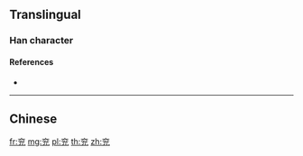 {{also|兗}}
==Translingual==

===Han character===
{{Han char|rn=10|rad=儿|as=06|sn=8|four=|canj=YCIHU|ids=⿱亠兊}}

====References====
* {{Han ref|kx=0125.131|dkj=01374|dj=0265.140|hdz=10285.020|uh=5156|ud=20822}}

----

==Chinese==
{{zh-see|兗}}

[[fr:兖]]
[[mg:兖]]
[[pl:兖]]
[[th:兖]]
[[zh:兖]]